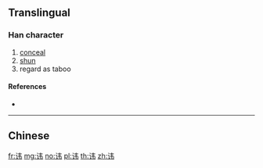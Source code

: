 {{character info/new}}
{{also|諱}}
==Translingual==

===Han character===
{{Han char|rn=149|rad=讠|as=04|sn=6|four=|canj=IVQS}}

# [[conceal]]
# [[shun]]
# regard as taboo

====References====
* {{Han ref|kx=1188.181|hdz=63944.140|uh=8BB3|ud=35763}}

----

==Chinese==
{{zh-see|諱}}

[[fr:讳]]
[[mg:讳]]
[[no:讳]]
[[pl:讳]]
[[th:讳]]
[[zh:讳]]